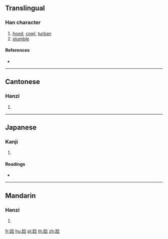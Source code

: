 {{character info/new}}
==Translingual==

===Han character===
{{Han char|rn=157|rad=足|as=06|sn=13|four=68161|canj=RMOMR}}

# [[hood]], [[cowl]], [[turban]]
# [[stumble]]

====References====
* {{Han ref|kx=1225.300|dkj=37532|dj=1697.120|hdz=63703.050|uh=8DF2|ud=36338|bh=E071|bd=57457}}

----

==Cantonese==

===Hanzi===
{{yue-hanzi|jyut=gaap3|y=gaap3}}

# {{defn|lang=yue|sort=足06}}

----

==Japanese==

===Kanji===
{{ja-kanji|grade=|rs=足06}}

# {{defn|lang=ja|sort=足06}}

====Readings====
* {{ja-readings|on=[[こう]] (kō), [[きょう]] (kyō), [[きゅう]] (kyū)|kun=[[つまずく]] (tsumazuku)|nanori=}}

----

==Mandarin==

===Hanzi===
{{cmn-hanzi|pin=[[diào]] ([[diao4]]), [[jiá]] ([[jia2]]), [[táo]] ([[tao2]]), [[tiáo]] ([[tiao2]])|wg=tiao<sup>4</sup>, chia<sup>2</sup>, t'ao<sup>2</sup>, t'iao<sup>2</sup>}}

# {{defn|lang=cmn|sort=足06}}

[[fr:跲]]
[[hu:跲]]
[[pl:跲]]
[[th:跲]]
[[zh:跲]]